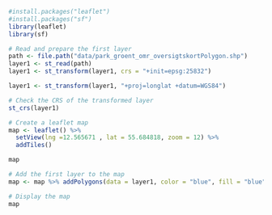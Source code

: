 ```r
#install.packages("leaflet")
#install.packages("sf")
library(leaflet)
library(sf)
```

```r
# Read and prepare the first layer
path <- file.path("data/park_groent_omr_oversigtskortPolygon.shp")
layer1 <- st_read(path)
layer1 <- st_transform(layer1, crs = "+init=epsg:25832")

layer1 <- st_transform(layer1, "+proj=longlat +datum=WGS84")

# Check the CRS of the transformed layer
st_crs(layer1)
```

```r
# Create a leaflet map
map <- leaflet() %>%
  setView(lng =12.565671 , lat = 55.684818, zoom = 12) %>%
  addTiles()

map
```

```r
# Add the first layer to the map
map <- map %>% addPolygons(data = layer1, color = "blue", fill = "blue", weight = 2)

```

```r
# Display the map
map

```